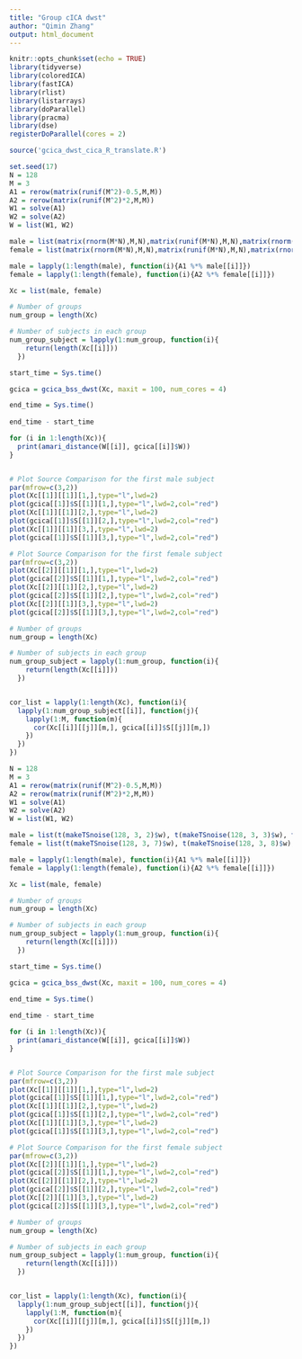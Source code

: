 ```yaml
---
title: "Group cICA dwst"
author: "Qimin Zhang"
output: html_document
---
```


```r
knitr::opts_chunk$set(echo = TRUE)
library(tidyverse)
library(coloredICA)
library(fastICA)
library(rlist)
library(listarrays)
library(doParallel)
library(pracma)
library(dse)
registerDoParallel(cores = 2)
```


```r
source('gcica_dwst_cica_R_translate.R')
```


```r
set.seed(17)
N = 128
M = 3
A1 = rerow(matrix(runif(M^2)-0.5,M,M))
A2 = rerow(matrix(runif(M^2)*2,M,M))
W1 = solve(A1)
W2 = solve(A2)
W = list(W1, W2)

male = list(matrix(rnorm(M*N),M,N),matrix(runif(M*N),M,N),matrix(rnorm(M*N),M,N),matrix(rnorm(M*N),M,N),matrix(runif(M*N),M,N))
female = list(matrix(rnorm(M*N),M,N),matrix(runif(M*N),M,N),matrix(rnorm(M*N),M,N))

male = lapply(1:length(male), function(i){A1 %*% male[[i]]})
female = lapply(1:length(female), function(i){A2 %*% female[[i]]})

Xc = list(male, female)

# Number of groups
num_group = length(Xc)

# Number of subjects in each group
num_group_subject = lapply(1:num_group, function(i){
    return(length(Xc[[i]]))
  })

start_time = Sys.time()

gcica = gcica_bss_dwst(Xc, maxit = 100, num_cores = 4)

end_time = Sys.time()
 
end_time - start_time

for (i in 1:length(Xc)){
  print(amari_distance(W[[i]], gcica[[i]]$W))
}


# Plot Source Comparison for the first male subject
par(mfrow=c(3,2))
plot(Xc[[1]][[1]][1,],type="l",lwd=2)
plot(gcica[[1]]$S[[1]][1,],type="l",lwd=2,col="red")
plot(Xc[[1]][[1]][2,],type="l",lwd=2)
plot(gcica[[1]]$S[[1]][2,],type="l",lwd=2,col="red")
plot(Xc[[1]][[1]][3,],type="l",lwd=2)
plot(gcica[[1]]$S[[1]][3,],type="l",lwd=2,col="red")

# Plot Source Comparison for the first female subject
par(mfrow=c(3,2))
plot(Xc[[2]][[1]][1,],type="l",lwd=2)
plot(gcica[[2]]$S[[1]][1,],type="l",lwd=2,col="red")
plot(Xc[[2]][[1]][2,],type="l",lwd=2)
plot(gcica[[2]]$S[[1]][2,],type="l",lwd=2,col="red")
plot(Xc[[2]][[1]][3,],type="l",lwd=2)
plot(gcica[[2]]$S[[1]][3,],type="l",lwd=2,col="red")

# Number of groups
num_group = length(Xc)

# Number of subjects in each group
num_group_subject = lapply(1:num_group, function(i){
    return(length(Xc[[i]]))
  })


cor_list = lapply(1:length(Xc), function(i){
  lapply(1:num_group_subject[[i]], function(j){
    lapply(1:M, function(m){
      cor(Xc[[i]][[j]][m,], gcica[[i]]$S[[j]][m,])
    })
  })
})
```

```r
N = 128
M = 3
A1 = rerow(matrix(runif(M^2)-0.5,M,M))
A2 = rerow(matrix(runif(M^2)*2,M,M))
W1 = solve(A1)
W2 = solve(A2)
W = list(W1, W2)

male = list(t(makeTSnoise(128, 3, 2)$w), t(makeTSnoise(128, 3, 3)$w), t(makeTSnoise(128, 3, 4)$w), t(makeTSnoise(128, 3, 5)$w), t(makeTSnoise(128, 3, 6)$w))
female = list(t(makeTSnoise(128, 3, 7)$w), t(makeTSnoise(128, 3, 8)$w), t(makeTSnoise(128, 3, 9)$w))

male = lapply(1:length(male), function(i){A1 %*% male[[i]]})
female = lapply(1:length(female), function(i){A2 %*% female[[i]]})

Xc = list(male, female)

# Number of groups
num_group = length(Xc)

# Number of subjects in each group
num_group_subject = lapply(1:num_group, function(i){
    return(length(Xc[[i]]))
  })

start_time = Sys.time()

gcica = gcica_bss_dwst(Xc, maxit = 100, num_cores = 4)

end_time = Sys.time()
 
end_time - start_time

for (i in 1:length(Xc)){
  print(amari_distance(W[[i]], gcica[[i]]$W))
}


# Plot Source Comparison for the first male subject
par(mfrow=c(3,2))
plot(Xc[[1]][[1]][1,],type="l",lwd=2)
plot(gcica[[1]]$S[[1]][1,],type="l",lwd=2,col="red")
plot(Xc[[1]][[1]][2,],type="l",lwd=2)
plot(gcica[[1]]$S[[1]][2,],type="l",lwd=2,col="red")
plot(Xc[[1]][[1]][3,],type="l",lwd=2)
plot(gcica[[1]]$S[[1]][3,],type="l",lwd=2,col="red")

# Plot Source Comparison for the first female subject
par(mfrow=c(3,2))
plot(Xc[[2]][[1]][1,],type="l",lwd=2)
plot(gcica[[2]]$S[[1]][1,],type="l",lwd=2,col="red")
plot(Xc[[2]][[1]][2,],type="l",lwd=2)
plot(gcica[[2]]$S[[1]][2,],type="l",lwd=2,col="red")
plot(Xc[[2]][[1]][3,],type="l",lwd=2)
plot(gcica[[2]]$S[[1]][3,],type="l",lwd=2,col="red")

# Number of groups
num_group = length(Xc)

# Number of subjects in each group
num_group_subject = lapply(1:num_group, function(i){
    return(length(Xc[[i]]))
  })


cor_list = lapply(1:length(Xc), function(i){
  lapply(1:num_group_subject[[i]], function(j){
    lapply(1:M, function(m){
      cor(Xc[[i]][[j]][m,], gcica[[i]]$S[[j]][m,])
    })
  })
})
```



